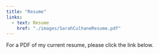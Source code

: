 ```yaml
---
title: "Resume"
links:
  - text: Resume
    href: "./images/SarahCulhaneResume.pdf"
---
```


For a PDF of my current resume, please click the link below.
